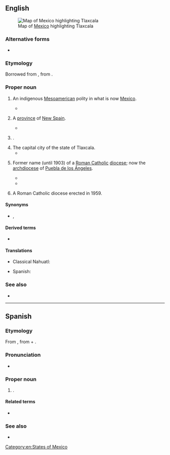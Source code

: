 ==English==
[[File:Mexico map, MX-TLA.svg|thumb|Map of [[Mexico]] highlighting Tlaxcala]]

===Alternative forms===
* {{alter|en|Tascala|Tascalla|Taxcala|Tlascala|Tlascalla|Tlaxcalla||obsolete}}

===Etymology===
Borrowed from {{bor|en|es|Tlaxcala}}, from {{der|en|nci|Tlaxcallān}}.

===Proper noun===
{{en-proper noun}}

# {{lb|en|history}} An indigenous [[Mesoamerican]] polity in what is now [[Mexico]].
#* {{quote-book|en|last=Prescott|first=W. H.|authorlink=William H. Prescott|title=The Conquest of Mexico|location=London|publisher=Chatto & Windus|year=1843|year_published=1922|page=80|section=volume one, book II, chapter VI|passage=A more formidable enemy still was the little republic of '''Tlascala''', lying midway between the Mexican Valley and the coast.}}
# {{lb|en|history}} A [[province]] of [[New Spain]].
#* {{quote-book|en|last=Brookes|first=R.|title=Brooke’s General Gazetteer Improved; Or, a New and Compendious Geographical Dictionary|edition=first American|location=Philadelphia|publisher=Jacob Johnson, & Co.|year=1806|page=|passage='''''Tlascala''','' a province of New Spain, in the audience of Mexico; bounded on the N by Panuco, on the E by the gulf of Mexico, on the S by Guaxica and the Pacific Ocean, and on the W by the audience of Mexico.}}
# {{place|en|state|c/Mexico}}.
# The capital city of the state of Tlaxcala.
#* {{quote-book|en|last=Brookes|first=R.|title=Brooke’s General Gazetteer Improved; Or, a New and Compendious Geographical Dictionary|edition=first American|location=Philadelphia|publisher=Jacob Johnson, & Co.|year=1806|page=|passage='''''Tlascala''','' a town of New Spain, capital of a province of the same name.}}
# {{lb|en|Catholicism|history}} Former name (until 1903) of a [[Roman Catholic]] [[diocese]]; now the [[archdiocese]] of [[Puebla de los Ángeles]].
#* {{quote-book|en|last=Purchas|first=Samuel|authorlink=Samuel Purchas|title=Purchas His Pilgrimes|location=London|publisher=William Stansby|year=1625|volume=3|page=872|passage=The Biſhopricke of '''''Tlaſcala,''''' which by another name is called ''de los Angeles,'' between the Archbiſhopricke of ''Mexico,'' and the Biſhopricke of ''Guaxaca,'' if of 100. leagues, and more in length, from the Coaſt of the South to that of the North, and betwixt the confines of the Archbiſhopricke, and of ''Guaxaca'' 80. and as many in breadth, by the Coaſt of the North sea, and no more then 18. or 20. by that of the South.}}
#* {{quote-book|en|last=Brueck|first=Heinrich|title=History of the Catholic Church for Use in Seminaries and Colleges|volume=II|location=New York; Cincinnati; Chicago; Einsideln|publisher=Benziger Brothers|year=1885|page=143|passage=On information received from ''Julian Garces'', Bishop of '''Tlascala''', of the Order of Friars Preachers, Pope ''Paul III.'' issued in 1537 bulls vindicating the liberty of the Indians and their dignity as human beings.}}
# {{lb|en|Catholicism}} A Roman Catholic diocese erected in 1959.

====Synonyms====
* {{sense|city}} {{l|en|Tlaxcala City}}, {{l|en|Tlaxcala de Xicohténcatl}}

====Derived terms====
* {{l|en|Tlaxcalan}}

====Translations====
{{trans-top|state of Mexico}}
* Classical Nahuatl: {{t|nci|Tlaxcallān}}
{{trans-mid}}
* Spanish: {{t+|es|Tlaxcala|m}}
{{trans-bottom}}

===See also===
* {{pedialite}}

[[Category:en:States of Mexico]]

----

==Spanish==

===Etymology===
From {{etyl|nci|es}} {{m|nci|Tlaxcallān}}, from {{m|nci|tlaxcalli||tortilla}} + {{m|nci|-tlān}}.

===Pronunciation===
* {{es-IPA}}

===Proper noun===
{{es-proper noun|m}}

# {{place|es|state|c/Mexico}}.

====Related terms====
* {{l|es|tlaxcalteca}}

===See also===
* {{pedialite|lang=es}}